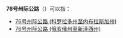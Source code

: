 '''76号州际公路'''（{{lang-en|'''Interstate 76, I-76'''}}）可以指：
* [[76号州际公路_(科罗拉多州至内布拉斯加州)|76号州际公路 (科罗拉多州至内布拉斯加州)]]
* [[76号州际公路_(俄亥俄州至新泽西州)|76号州际公路 (俄亥俄州至新泽西州)]]

{{disambig|cat=八字以上消歧義}}